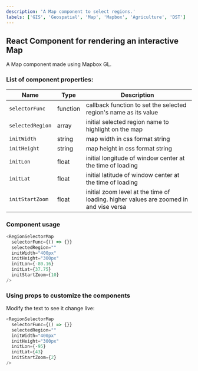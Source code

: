 ```yaml
---
description: 'A Map component to select regions.'
labels: ['GIS', 'Geospatial', 'Map', 'Mapbox', 'Agriculture', 'DST']
---
```



## React Component for rendering an interactive Map

A Map component made using Mapbox GL.

### List of component properties:

| Name | Type | Description |
| ---- | ---- | ----------- |
| `selectorFunc` | function | callback function to set the selected region's name as its value |
| `selectedRegion` | array | initial selected region name to highlight on the map |
| `initWidth` | string | map width in css format string |
| `initHeight` | string | map height in css format string |
| `initLon` | float | initial longitude of window center at the time of loading |
| `initLat` | float | initial latitude of window center at the time of loading |
| `initStartZoom` | float | initial zoom level at the time of loading. higher values are zoomed in and vise versa |


### Component usage

```js
<RegionSelectorMap
  selectorFunc={() => {}}
  selectedRegion=""
  initWidth="400px"
  initHeight="300px"
  initLon={-80.16}
  initLat={37.75}
  initStartZoom={10}
/>
```

### Using props to customize the components

Modify the text to see it change live:

```js live
<RegionSelectorMap
  selectorFunc={() => {}}
  selectedRegion=""
  initWidth="400px"
  initHeight="300px"
  initLon={-95}
  initLat={43}
  initStartZoom={2}
/>
```
